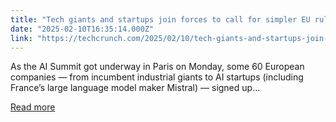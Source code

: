 ```yaml
---
title: "Tech giants and startups join forces to call for simpler EU rules on AI, data"
date: "2025-02-10T16:35:14.000Z"
link: "https://techcrunch.com/2025/02/10/tech-giants-and-startups-join-forces-to-call-for-simpler-eu-rules-on-ai-data/"
---
```


As the AI Summit got underway in Paris on Monday, some 60 European companies — from incumbent industrial giants to AI startups (including France&#8217;s large language model maker Mistral) — signed up...

[Read more](https://techcrunch.com/2025/02/10/tech-giants-and-startups-join-forces-to-call-for-simpler-eu-rules-on-ai-data/)

